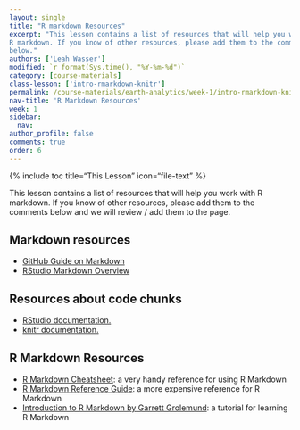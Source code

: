 ```yaml
---
layout: single
title: "R markdown Resources"
excerpt: "This lesson contains a list of resources that will help you work with
R markdown. If you know of other resources, please add them to the comments
below."
authors: ['Leah Wasser']
modified: `r format(Sys.time(), "%Y-%m-%d")`
category: [course-materials]
class-lesson: ['intro-rmarkdown-knitr']
permalink: /course-materials/earth-analytics/week-1/intro-rmarkdown-knitr6/
nav-title: 'R Markdown Resources'
week: 1
sidebar:
  nav:
author_profile: false
comments: true
order: 6
---
```


{% include toc title="This Lesson" icon="file-text" %}

This lesson contains a list of resources that will help you work with
R markdown. If you know of other resources, please add them to the comments
below and we will review / add them to the page.

<div class="notice--info" markdown="1">

## Markdown resources

* <a href="https://guides.github.com/features/mastering-markdown/" target="_blank">GitHub Guide on Markdown</a>
* <a href="http://rmarkdown.rstudio.com/authoring_basics.html" target="_blank"> RStudio Markdown Overview</a>


## Resources about code chunks

* <a href="http://rmarkdown.rstudio.com/authoring_rcodechunks.html" target="_blank"> RStudio documentation.</a>
* <a href="http://yihui.name/knitr/demo/output/" target="_blank"> knitr documentation.</a>


## R Markdown Resources

* <a href="http://www.rstudio.com/wp-content/uploads/2016/03/rmarkdown-cheatsheet-2.0.pdf" target="_blank"> R Markdown Cheatsheet</a>: a very handy reference for using R
Markdown
* <a href="http://www.rstudio.com/wp-content/uploads/2015/03/rmarkdown-reference.pdf" target="_blank"> R Markdown Reference Guide</a>: a more expensive reference for R
Markdown
* <a href="http://rmarkdown.rstudio.com/articles_intro.html" target="_blank"> Introduction to R Markdown by Garrett Grolemund</a>: a tutorial for learning R Markdown

</div>
